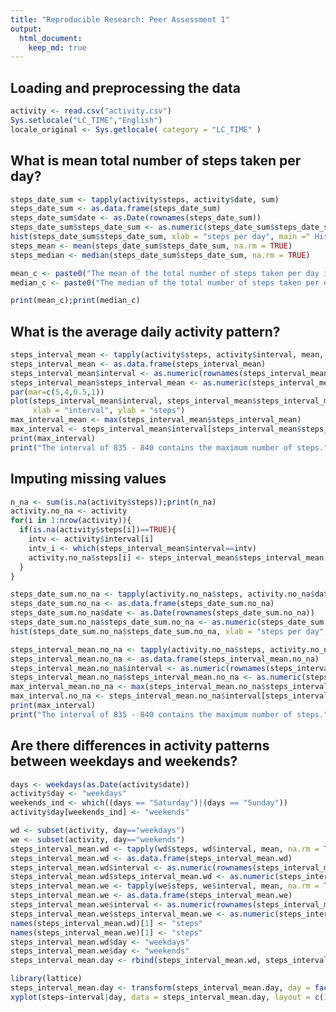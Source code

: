 ```yaml
---
title: "Reproducible Research: Peer Assessment 1"
output: 
  html_document:
    keep_md: true
---
```



## Loading and preprocessing the data
```r
activity <- read.csv("activity.csv")
Sys.setlocale("LC_TIME","English")
locale_original <- Sys.getlocale( category = "LC_TIME" )
```


## What is mean total number of steps taken per day?
```r
steps_date_sum <- tapply(activity$steps, activity$date, sum)
steps_date_sum <- as.data.frame(steps_date_sum)
steps_date_sum$date <- as.Date(rownames(steps_date_sum))
steps_date_sum$steps_date_sum <- as.numeric(steps_date_sum$steps_date_sum)
hist(steps_date_sum$steps_date_sum, xlab = "steps per day", main =" Histogram of steps per day", breaks = 10)
steps_mean <- mean(steps_date_sum$steps_date_sum, na.rm = TRUE)
steps_median <- median(steps_date_sum$steps_date_sum, na.rm = TRUE)

mean_c <- paste0("The mean of the total number of steps taken per day is ", steps_mean, ".")
median_c <- paste0("The median of the total number of steps taken per day is ", steps_median, ".")

print(mean_c);print(median_c)

```


## What is the average daily activity pattern?
```r
steps_interval_mean <- tapply(activity$steps, activity$interval, mean, na.rm = TRUE)
steps_interval_mean <- as.data.frame(steps_interval_mean)
steps_interval_mean$interval <- as.numeric(rownames(steps_interval_mean))
steps_interval_mean$steps_interval_mean <- as.numeric(steps_interval_mean$steps_interval_mean)
par(mar=c(5,4,0.5,1))
plot(steps_interval_mean$interval, steps_interval_mean$steps_interval_mean, type="l",
     xlab = "interval", ylab = "steps")
max_interval_mean <- max(steps_interval_mean$steps_interval_mean)
max_interval <- steps_interval_mean$interval[steps_interval_mean$steps_interval_mean==max_interval_mean]
print(max_interval)
print("The interval of 835 - 840 contains the maximum number of steps.")
```



## Imputing missing values
```r
n_na <- sum(is.na(activity$steps));print(n_na)
activity.no_na <- activity
for(i in 1:nrow(activity)){
  if(is.na(activity$steps[i])==TRUE){
    intv <- activity$interval[i]
    intv_i <- which(steps_interval_mean$interval==intv)
    activity.no_na$steps[i] <- steps_interval_mean$steps_interval_mean[intv_i]
  }
}

steps_date_sum.no_na <- tapply(activity.no_na$steps, activity.no_na$date, sum)
steps_date_sum.no_na <- as.data.frame(steps_date_sum.no_na)
steps_date_sum.no_na$date <- as.Date(rownames(steps_date_sum.no_na))
steps_date_sum.no_na$steps_date_sum.no_na <- as.numeric(steps_date_sum.no_na$steps_date_sum.no_na)
hist(steps_date_sum.no_na$steps_date_sum.no_na, xlab = "steps per day", main =" Histogram of steps per day", breaks = 10)

steps_interval_mean.no_na <- tapply(activity.no_na$steps, activity.no_na$interval, mean)
steps_interval_mean.no_na <- as.data.frame(steps_interval_mean.no_na)
steps_interval_mean.no_na$interval <- as.numeric(rownames(steps_interval_mean.no_na))
steps_interval_mean.no_na$steps_interval_mean.no_na <- as.numeric(steps_interval_mean.no_na$steps_interval_mean.no_na)
max_interval_mean.no_na <- max(steps_interval_mean.no_na$steps_interval_mean.no_na)
max_interval.no_na <- steps_interval_mean.no_na$interval[steps_interval_mean.no_na$steps_interval_mean.no_na==max_interval_mean.no_na]
print(max_interval)
print("The interval of 835 - 840 contains the maximum number of steps.")
```


## Are there differences in activity patterns between weekdays and weekends?
```r
days <- weekdays(as.Date(activity$date))
activity$day <- "weekdays"
weekends_ind <- which((days == "Saturday")|(days == "Sunday"))
activity$day[weekends_ind] <- "weekends"

wd <- subset(activity, day=="weekdays")
we <- subset(activity, day=="weekends")
steps_interval_mean.wd <- tapply(wd$steps, wd$interval, mean, na.rm = TRUE)
steps_interval_mean.wd <- as.data.frame(steps_interval_mean.wd)
steps_interval_mean.wd$interval <- as.numeric(rownames(steps_interval_mean.wd))
steps_interval_mean.wd$steps_interval_mean.wd <- as.numeric(steps_interval_mean.wd$steps_interval_mean.wd)
steps_interval_mean.we <- tapply(we$steps, we$interval, mean, na.rm = TRUE)
steps_interval_mean.we <- as.data.frame(steps_interval_mean.we)
steps_interval_mean.we$interval <- as.numeric(rownames(steps_interval_mean.we))
steps_interval_mean.we$steps_interval_mean.we <- as.numeric(steps_interval_mean.we$steps_interval_mean.we)
names(steps_interval_mean.wd)[1] <- "steps"
names(steps_interval_mean.we)[1] <- "steps"
steps_interval_mean.wd$day <- "weekdays"
steps_interval_mean.we$day <- "weekends"
steps_interval_mean.day <- rbind(steps_interval_mean.wd, steps_interval_mean.we)

library(lattice)
steps_interval_mean.day <- transform(steps_interval_mean.day, day = factor(day))
xyplot(steps~interval|day, data = steps_interval_mean.day, layout = c(1,2), type="l")

```